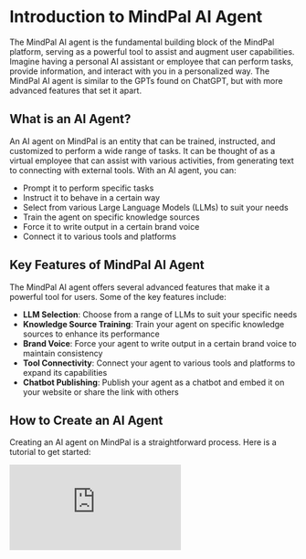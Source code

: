 # Introduction to MindPal AI Agent

The MindPal AI agent is the fundamental building block of the MindPal platform, serving as a powerful tool to assist and augment user capabilities. Imagine having a personal AI assistant or employee that can perform tasks, provide information, and interact with you in a personalized way. The MindPal AI agent is similar to the GPTs found on ChatGPT, but with more advanced features that set it apart.

## What is an AI Agent?

An AI agent on MindPal is an entity that can be trained, instructed, and customized to perform a wide range of tasks. It can be thought of as a virtual employee that can assist with various activities, from generating text to connecting with external tools. With an AI agent, you can:

- Prompt it to perform specific tasks
- Instruct it to behave in a certain way
- Select from various Large Language Models (LLMs) to suit your needs
- Train the agent on specific knowledge sources
- Force it to write output in a certain brand voice
- Connect it to various tools and platforms

## Key Features of MindPal AI Agent

The MindPal AI agent offers several advanced features that make it a powerful tool for users. Some of the key features include:

- **LLM Selection**: Choose from a range of LLMs to suit your specific needs
- **Knowledge Source Training**: Train your agent on specific knowledge sources to enhance its performance
- **Brand Voice**: Force your agent to write output in a certain brand voice to maintain consistency
- **Tool Connectivity**: Connect your agent to various tools and platforms to expand its capabilities
- **Chatbot Publishing**: Publish your agent as a chatbot and embed it on your website or share the link with others

## How to Create an AI Agent

Creating an AI agent on MindPal is a straightforward process. Here is a tutorial to get started:

<iframe
  style={{ width: "100%", aspectRatio: "16/9", marginTop: "32px" }}
  src="https://www.youtube.com/embed/WwmH-0Ny0hA?si=vcFfGTskFjMtm-Ov"
  title="YouTube video player"
  frameBorder="0"
  allow="accelerometer; autoplay; clipboard-write; encrypted-media; gyroscope; picture-in-picture; web-share"
  allowFullScreen
></iframe>
